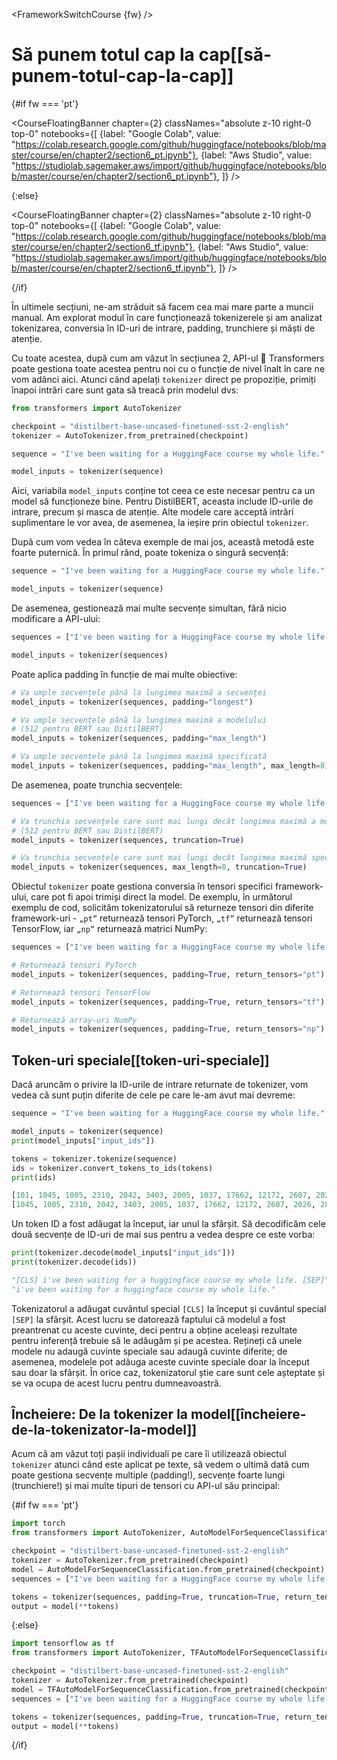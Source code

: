 <FrameworkSwitchCourse {fw} />

# Să punem totul cap la cap[[să-punem-totul-cap-la-cap]]

{#if fw === 'pt'}

<CourseFloatingBanner chapter={2}
  classNames="absolute z-10 right-0 top-0"
  notebooks={[
    {label: "Google Colab", value: "https://colab.research.google.com/github/huggingface/notebooks/blob/master/course/en/chapter2/section6_pt.ipynb"},
    {label: "Aws Studio", value: "https://studiolab.sagemaker.aws/import/github/huggingface/notebooks/blob/master/course/en/chapter2/section6_pt.ipynb"},
]} />

{:else}

<CourseFloatingBanner chapter={2}
  classNames="absolute z-10 right-0 top-0"
  notebooks={[
    {label: "Google Colab", value: "https://colab.research.google.com/github/huggingface/notebooks/blob/master/course/en/chapter2/section6_tf.ipynb"},
    {label: "Aws Studio", value: "https://studiolab.sagemaker.aws/import/github/huggingface/notebooks/blob/master/course/en/chapter2/section6_tf.ipynb"},
]} />

{/if}

În ultimele secțiuni, ne-am străduit să facem cea mai mare parte a muncii manual. Am explorat modul în care funcționează tokenizerele și am analizat tokenizarea, conversia în ID-uri de intrare, padding, trunchiere și măști de atenție.

Cu toate acestea, după cum am văzut în secțiunea 2, API-ul 🤗 Transformers poate gestiona toate acestea pentru noi cu o funcție de nivel înalt în care ne vom adânci aici. Atunci când apelați `tokenizer` direct pe propoziție, primiți înapoi intrări care sunt gata să treacă prin modelul dvs:

```py
from transformers import AutoTokenizer

checkpoint = "distilbert-base-uncased-finetuned-sst-2-english"
tokenizer = AutoTokenizer.from_pretrained(checkpoint)

sequence = "I've been waiting for a HuggingFace course my whole life."

model_inputs = tokenizer(sequence)
```

Aici, variabila `model_inputs` conține tot ceea ce este necesar pentru ca un model să funcționeze bine. Pentru DistilBERT, aceasta include ID-urile de intrare, precum și masca de atenție. Alte modele care acceptă intrări suplimentare le vor avea, de asemenea, la ieșire prin obiectul `tokenizer`.

După cum vom vedea în câteva exemple de mai jos, această metodă este foarte puternică. În primul rând, poate tokeniza o singură secvență:

```py
sequence = "I've been waiting for a HuggingFace course my whole life."

model_inputs = tokenizer(sequence)
```

De asemenea, gestionează mai multe secvențe simultan, fără nicio modificare a API-ului:

```py
sequences = ["I've been waiting for a HuggingFace course my whole life.", "So have I!"]

model_inputs = tokenizer(sequences)
```

Poate aplica padding în funcție de mai multe obiective:

```py
# Va umple secvențele până la lungimea maximă a secvenței
model_inputs = tokenizer(sequences, padding="longest")

# Va umple secvențele până la lungimea maximă a modelului
# (512 pentru BERT sau DistilBERT)
model_inputs = tokenizer(sequences, padding="max_length")

# Va umple secvențele până la lungimea maximă specificată
model_inputs = tokenizer(sequences, padding="max_length", max_length=8)
```

De asemenea, poate trunchia secvențele:

```py
sequences = ["I've been waiting for a HuggingFace course my whole life.", "So have I!"]

# Va trunchia secvențele care sunt mai lungi decât lungimea maximă a modelului
# (512 pentru BERT sau DistilBERT)
model_inputs = tokenizer(sequences, truncation=True)

# Va trunchia secvențele care sunt mai lungi decât lungimea maximă specificată
model_inputs = tokenizer(sequences, max_length=8, truncation=True)
```

Obiectul `tokenizer` poate gestiona conversia în tensori specifici framework-ului, care pot fi apoi trimiși direct la model. De exemplu, în următorul exemplu de cod, solicităm tokenizatorului să returneze tensori din diferite framework-uri - `„pt”` returnează tensori PyTorch, `„tf”` returnează tensori TensorFlow, iar `„np”` returnează matrici NumPy:

```py
sequences = ["I've been waiting for a HuggingFace course my whole life.", "So have I!"]

# Returnează tensori PyTorch
model_inputs = tokenizer(sequences, padding=True, return_tensors="pt")

# Returnează tensori TensorFlow 
model_inputs = tokenizer(sequences, padding=True, return_tensors="tf")

# Returnează array-uri NumPy 
model_inputs = tokenizer(sequences, padding=True, return_tensors="np")
```

## Token-uri speciale[[token-uri-speciale]]

Dacă aruncăm o privire la ID-urile de intrare returnate de tokenizer, vom vedea că sunt puțin diferite de cele pe care le-am avut mai devreme:

```py
sequence = "I've been waiting for a HuggingFace course my whole life."

model_inputs = tokenizer(sequence)
print(model_inputs["input_ids"])

tokens = tokenizer.tokenize(sequence)
ids = tokenizer.convert_tokens_to_ids(tokens)
print(ids)
```

```python out
[101, 1045, 1005, 2310, 2042, 3403, 2005, 1037, 17662, 12172, 2607, 2026, 2878, 2166, 1012, 102]
[1045, 1005, 2310, 2042, 3403, 2005, 1037, 17662, 12172, 2607, 2026, 2878, 2166, 1012]
```

Un token ID a fost adăugat la început, iar unul la sfârșit. Să decodificăm cele două secvențe de ID-uri de mai sus pentru a vedea despre ce este vorba:

```py
print(tokenizer.decode(model_inputs["input_ids"]))
print(tokenizer.decode(ids))
```

```python out
"[CLS] i've been waiting for a huggingface course my whole life. [SEP]"
"i've been waiting for a huggingface course my whole life."
```

Tokenizatorul a adăugat cuvântul special `[CLS]` la început și cuvântul special `[SEP]` la sfârșit. Acest lucru se datorează faptului că modelul a fost preantrenat cu aceste cuvinte, deci pentru a obține aceleași rezultate pentru inferență trebuie să le adăugăm și pe acestea. Rețineți că unele modele nu adaugă cuvinte speciale sau adaugă cuvinte diferite; de asemenea, modelele pot adăuga aceste cuvinte speciale doar la început sau doar la sfârșit. În orice caz, tokenizatorul știe care sunt cele așteptate și se va ocupa de acest lucru pentru dumneavoastră.

## Încheiere: De la tokenizer la model[[încheiere-de-la-tokenizator-la-model]]

Acum că am văzut toți pașii individuali pe care îi utilizează obiectul `tokenizer` atunci când este aplicat pe texte, să vedem o ultimă dată cum poate gestiona secvențe multiple (padding!), secvențe foarte lungi (trunchiere!) și mai multe tipuri de tensori cu API-ul său principal:

{#if fw === 'pt'}
```py
import torch
from transformers import AutoTokenizer, AutoModelForSequenceClassification

checkpoint = "distilbert-base-uncased-finetuned-sst-2-english"
tokenizer = AutoTokenizer.from_pretrained(checkpoint)
model = AutoModelForSequenceClassification.from_pretrained(checkpoint)
sequences = ["I've been waiting for a HuggingFace course my whole life.", "So have I!"]

tokens = tokenizer(sequences, padding=True, truncation=True, return_tensors="pt")
output = model(**tokens)
```
{:else}
```py
import tensorflow as tf
from transformers import AutoTokenizer, TFAutoModelForSequenceClassification

checkpoint = "distilbert-base-uncased-finetuned-sst-2-english"
tokenizer = AutoTokenizer.from_pretrained(checkpoint)
model = TFAutoModelForSequenceClassification.from_pretrained(checkpoint)
sequences = ["I've been waiting for a HuggingFace course my whole life.", "So have I!"]

tokens = tokenizer(sequences, padding=True, truncation=True, return_tensors="tf")
output = model(**tokens)
```
{/if}
